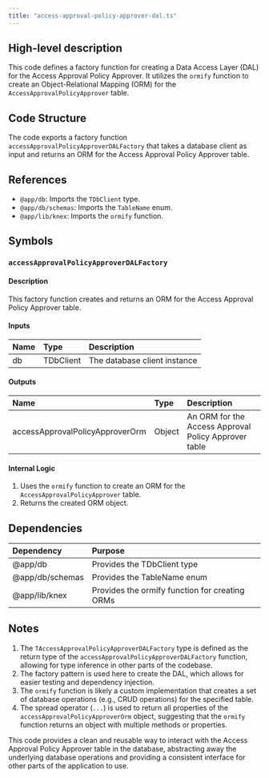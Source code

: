 ```yaml
---
title: "access-approval-policy-approver-dal.ts"
---
```


## High-level description
This code defines a factory function for creating a Data Access Layer (DAL) for the Access Approval Policy Approver. It utilizes the `ormify` function to create an Object-Relational Mapping (ORM) for the `AccessApprovalPolicyApprover` table.

## Code Structure
The code exports a factory function `accessApprovalPolicyApproverDALFactory` that takes a database client as input and returns an ORM for the Access Approval Policy Approver table.

## References
- `@app/db`: Imports the `TDbClient` type.
- `@app/db/schemas`: Imports the `TableName` enum.
- `@app/lib/knex`: Imports the `ormify` function.

## Symbols

### `accessApprovalPolicyApproverDALFactory`
#### Description
This factory function creates and returns an ORM for the Access Approval Policy Approver table.

#### Inputs
| Name | Type | Description |
|:-----|:-----|:------------|
| db | TDbClient | The database client instance |

#### Outputs
| Name | Type | Description |
|:-----|:-----|:------------|
| accessApprovalPolicyApproverOrm | Object | An ORM for the Access Approval Policy Approver table |

#### Internal Logic
1. Uses the `ormify` function to create an ORM for the `AccessApprovalPolicyApprover` table.
2. Returns the created ORM object.

## Dependencies
| Dependency | Purpose |
|:-----------|:--------|
| @app/db | Provides the TDbClient type |
| @app/db/schemas | Provides the TableName enum |
| @app/lib/knex | Provides the ormify function for creating ORMs |

## Notes
1. The `TAccessApprovalPolicyApproverDALFactory` type is defined as the return type of the `accessApprovalPolicyApproverDALFactory` function, allowing for type inference in other parts of the codebase.
2. The factory pattern is used here to create the DAL, which allows for easier testing and dependency injection.
3. The `ormify` function is likely a custom implementation that creates a set of database operations (e.g., CRUD operations) for the specified table.
4. The spread operator (`...`) is used to return all properties of the `accessApprovalPolicyApproverOrm` object, suggesting that the `ormify` function returns an object with multiple methods or properties.

This code provides a clean and reusable way to interact with the Access Approval Policy Approver table in the database, abstracting away the underlying database operations and providing a consistent interface for other parts of the application to use.